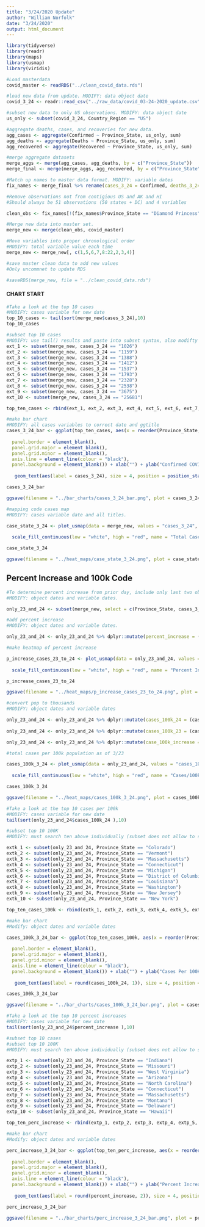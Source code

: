 ```yaml
---
title: "3/24/2020 Update"
author: "William Norfolk"
date: "3/24/2020"
output: html_document
---
```


```r
library(tidyverse)
library(readr)
library(maps)
library(usmap)
library(viridis)
```

```r
#Load masterdata
covid_master <- readRDS("../clean_covid_data.rds")
```


```r
#load new data from update. MODIFY: data object date
covid_3_24 <- readr::read_csv("../raw_data/covid_03-24-2020_update.csv")
```

```r
#subset new data to only US observations. MODIFY: data object date
us_only <- subset(covid_3_24, Country_Region == "US")
```

```r
#aggregate deaths, cases, and recoveries for new data. 
agg_cases <- aggregate(Confirmed ~ Province_State, us_only, sum)
agg_deaths <- aggregate(Deaths ~ Province_State, us_only, sum)
agg_recovered <- aggregate(Recovered ~ Province_State, us_only, sum)
```

```r
#merge aggregate datasets
merge_aggs <- merge(agg_cases, agg_deaths, by = c("Province_State"))
merge_final <- merge(merge_aggs, agg_recovered, by = c("Province_State"))
```

```r
#Match up names to master data format. MODIFY: variable dates
fix_names <- merge_final %>% rename(cases_3_24 = Confirmed, deaths_3_24 = Deaths, recov_3_24 = Recovered)
```

```r
#Remove observations not from contigious US and AK and HI
#Should always be 51 observations (50 states + DC) and 4 variables

clean_obs <- fix_names[!(fix_names$Province_State == "Diamond Princess" | fix_names$Province_State == "Grand Princess" | fix_names$Province_State == "Guam" | fix_names$Province_State == "Puerto Rico" | fix_names$Province_State == "United States Virgin Islands" | fix_names$Province_State == "US" | fix_names$Province_State == "American Samoa" | fix_names$Province_State == "Northern Mariana Islands" | fix_names$Province_State == "Virgin Islands" | fix_names$Province_State == "Wuhan Evacuee" | fix_names$Province_State == "Recovered"),]
```

```r
#Merge new data into master set.
merge_new <- merge(clean_obs, covid_master)
```

```r
#Move variables into proper chronological order
#MODIFY: total variable value each time
merge_new <- merge_new[, c(1,5,6,7,8:22,2,3,4)]
```

```r
#save master clean data to add new values
#Only uncommnet to update RDS

#saveRDS(merge_new, file = "../clean_covid_data.rds")
```

#### CHART START

```r
#Take a look at the top 10 cases
#MODIFY: cases variable for new date
top_10_cases <- tail(sort(merge_new$cases_3_24),10)
top_10_cases
```

```r
#subset top 10 cases
#MODIFY: use tail() results and paste into subset syntax, also modifty cases date value
ext_1 <- subset(merge_new, cases_3_24 == "1026")
ext_2 <- subset(merge_new, cases_3_24 == "1159")
ext_3 <- subset(merge_new, cases_3_24 == "1388")
ext_4 <- subset(merge_new, cases_3_24 == "1412")
ext_5 <- subset(merge_new, cases_3_24 == "1537")
ext_6 <- subset(merge_new, cases_3_24 == "1793")
ext_7 <- subset(merge_new, cases_3_24 == "2328")
ext_8 <- subset(merge_new, cases_3_24 == "2538")
ext_9 <- subset(merge_new, cases_3_24 == "3675")
ext_10 <- subset(merge_new, cases_3_24 == "25681")

top_ten_cases <- rbind(ext_1, ext_2, ext_3, ext_4, ext_5, ext_6, ext_7, ext_8, ext_9, ext_10)
```

```r
#make bar chart
#MODIFY: all cases variables to correct date and ggtitle
cases_3_24_bar <- ggplot(top_ten_cases, aes(x = reorder(Province_State, -cases_3_24), cases_3_24)) + geom_bar(aes(fill = reorder(Province_State, -cases_3_24)),stat = "identity") + theme(axis.text.x = element_text(angle = 45, hjust = 1),
                                                                                                   legend.position = "none",                                                                        axis.text=element_text(size=10),
  panel.border = element_blank(),
  panel.grid.major = element_blank(),
  panel.grid.minor = element_blank(),
  axis.line = element_line(colour = "black"),
  panel.background = element_blank()) + xlab("") + ylab("Confirmed COVID-19 Cases") + ggtitle("Top Ten Confirmed COVID-19 Cases by State 3/24/2020") +
  
   geom_text(aes(label = cases_3_24), size = 4, position = position_stack(vjust = 0.8))

cases_3_24_bar 
```
```r
ggsave(filename = "../bar_charts/cases_3_24_bar.png", plot = cases_3_24_bar)
```

```r
#mapping code cases map
#MODIFY: cases variable date and all titles.

case_state_3_24 <- plot_usmap(data = merge_new, values = "cases_3_24", color = "black") + 
  
  scale_fill_continuous(low = "white", high = "red", name = "Total Cases", label = scales::comma) + theme(legend.position = "right", plot.title = element_text(color = "black", size = 15, face = "bold"), plot.subtitle = element_text(color = "black", size = 10, face = "italic")) + labs(title = "COVID-19 Confirmed Cases by State", subtitle = "Data as of: 3/24/2020")

case_state_3_24
```

```r
ggsave(filename = "../heat_maps/case_state_3_24.png", plot = case_state_3_24)
```

## Percent Increase and 100k Code

```r
#To determine percent increase from prior day, include only last two observations
#MODIFY: object dates and variable dates.

only_23_and_24 <- subset(merge_new, select = c(Province_State, cases_3_23, cases_3_24, fips, total_pop))
```


```r
#add percent increase
#MODIFY: object dates and variable dates.

only_23_and_24 <- only_23_and_24 %>% dplyr::mutate(percent_increase = (cases_3_24 - cases_3_23) / cases_3_23 * 100)
```

```r
#make heatmap of percent increase

p_increase_cases_23_to_24 <- plot_usmap(data = only_23_and_24, values = "percent_increase", color = "black") + 
  
  scale_fill_continuous(low = "white", high = "red", name = "Percent Increase", label = scales::comma) + theme(legend.position = "right", plot.title = element_text(color = "black", size = 15, face = "bold"), plot.subtitle = element_text(color = "black", size = 10, face = "italic")) + labs(title = "Percent Increase of Confirmed COVID-19 Cases by State", subtitle = "From: 3/23/2020-3/24/2020")

p_increase_cases_23_to_24
```

```r
ggsave(filename = "../heat_maps/p_increase_cases_23_to_24.png", plot = p_increase_cases_23_to_24)
```

```r
#convert pop to thousands
#MODIFY: object dates and variable dates

only_23_and_24 <- only_23_and_24 %>% dplyr::mutate(cases_100k_24 = (cases_3_24 / total_pop) *100000)
  
only_23_and_24 <- only_23_and_24 %>% dplyr::mutate(cases_100k_23 = (cases_3_23 / total_pop) * 100000)

only_23_and_24 <- only_23_and_24 %>% dplyr::mutate(case_100k_increase = (cases_100k_24 - cases_100k_23) / cases_100k_24 *100)

```

```r
#total cases per 100k population as of 3/23

cases_100k_3_24 <- plot_usmap(data = only_23_and_24, values = "cases_100k_24", color = "black") + 
  
  scale_fill_continuous(low = "white", high = "red", name = "Cases/100k Population", label = scales::comma) + theme(legend.position = "right", plot.title = element_text(color = "black", size = 15, face = "bold"), plot.subtitle = element_text(color = "black", size = 10, face = "italic")) + labs(title = "COVID-19 Confirmed Cases Per 100K Individuals by State", subtitle = "Data as of: 3/24/2020")

cases_100k_3_24
```

```r
ggsave(filename = "../heat_maps/cases_100k_3_24.png", plot = cases_100k_3_24)
```

```r
#Take a look at the top 10 cases per 100k
#MODIFY: cases variable for new date
tail(sort(only_23_and_24$cases_100k_24 ),10)
```


```r
#subset top 10 100K
#MODIFY: must search ten above individually (subset does not allow to select by these values for some reason...) and past the states in the code below.Also modify variable and object date names.

extk_1 <- subset(only_23_and_24, Province_State == "Colorado")
extk_2 <- subset(only_23_and_24, Province_State == "Vermont")
extk_3 <- subset(only_23_and_24, Province_State == "Massachusetts")
extk_4 <- subset(only_23_and_24, Province_State == "Connecticut")
extk_5 <- subset(only_23_and_24, Province_State == "Michigan")
extk_6 <- subset(only_23_and_24, Province_State == "District of Columbia")
extk_7 <- subset(only_23_and_24, Province_State == "Louisiana")
extk_8 <- subset(only_23_and_24, Province_State == "Washington")
extk_9 <- subset(only_23_and_24, Province_State == "New Jersey")
extk_10 <- subset(only_23_and_24, Province_State == "New York")

top_ten_cases_100k <- rbind(extk_1, extk_2, extk_3, extk_4, extk_5, extk_6, extk_7, extk_8, extk_9, extk_10)
```

```r
#make bar chart
#Modify: object dates and variable dates

cases_100k_3_24_bar <- ggplot(top_ten_cases_100k, aes(x = reorder(Province_State, -cases_100k_24), cases_100k_24)) + geom_bar(aes(fill = reorder(Province_State, -cases_100k_24)), stat = "identity") + theme(axis.text.x = element_text(angle = 45, hjust = 1),
                                                                                                   legend.position = "none",                                                                        axis.text=element_text(size=10),
  panel.border = element_blank(),
  panel.grid.major = element_blank(),
  panel.grid.minor = element_blank(),
  axis.line = element_line(colour = "black"),
  panel.background = element_blank()) + xlab("") + ylab("Cases Per 100K Individuals") + ggtitle("Top Ten COVID-19 Confirmed Cases Per 100K Individuals by State 3/24/2020") +
  
   geom_text(aes(label = round(cases_100k_24, 1)), size = 4, position = position_stack(vjust = 0.8))

cases_100k_3_24_bar
```

```r
ggsave(filename = "../bar_charts/cases_100k_3_24_bar.png", plot = cases_100k_3_24_bar)
```

```r
#Take a look at the top 10 percent increases
#MODIFY: cases variable for new date
tail(sort(only_23_and_24$percent_increase ),10)
```

```r
#subset top 10 cases
#subset top 10 100K
#MODIFY: must search ten above individually (subset does not allow to select by these values for some reason...) and past the states in the code below.Also modify variable and object date names.

extp_1 <- subset(only_23_and_24, Province_State == "Indiana")
extp_2 <- subset(only_23_and_24, Province_State == "Missouri")
extp_3 <- subset(only_23_and_24, Province_State == "West Virginia")
extp_4 <- subset(only_23_and_24, Province_State == "Arizona")
extp_5 <- subset(only_23_and_24, Province_State == "North Carolina")
extp_6 <- subset(only_23_and_24, Province_State == "Connecticut")
extp_7 <- subset(only_23_and_24, Province_State == "Massachusetts")
extp_8 <- subset(only_23_and_24, Province_State == "Montana")
extp_9 <- subset(only_23_and_24, Province_State == "Delaware")
extp_10 <- subset(only_23_and_24, Province_State == "Hawaii")

top_ten_perc_increase <- rbind(extp_1, extp_2, extp_3, extp_4, extp_5, extp_6, extp_7, extp_8, extp_9, extp_10)
```

```r
#make bar chart
#Modify: object dates and variable dates

perc_increase_3_24_bar <- ggplot(top_ten_perc_increase, aes(x = reorder(Province_State, -percent_increase), percent_increase)) + geom_bar(aes(fill = reorder(Province_State, -percent_increase)), stat = "identity") + theme(axis.text.x = element_text(angle = 45, hjust = 1),
                                                                                                   legend.position = "none",                                                                        axis.text=element_text(size=10),
  panel.border = element_blank(),
  panel.grid.major = element_blank(),
  panel.grid.minor = element_blank(),
  axis.line = element_line(colour = "black"),
  panel.background = element_blank()) + xlab("") + ylab("Percent Increase") + ggtitle("COVID-19: Top Ten Percent Increase by State from 3/23/20-3/24/20") +
  
   geom_text(aes(label = round(percent_increase, 2)), size = 4, position = position_stack(vjust = 0.8))

perc_increase_3_24_bar
```

```r
ggsave(filename = "../bar_charts/perc_increase_3_24_bar.png", plot = perc_increase_3_24_bar)
```



















